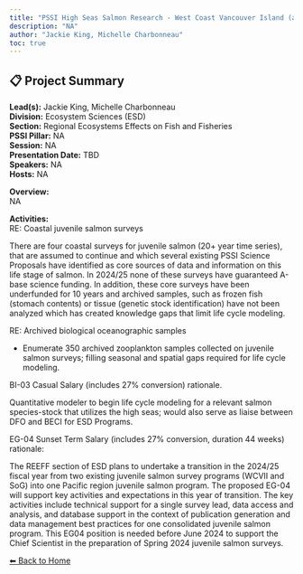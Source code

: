 ---
title: "PSSI High Seas Salmon Research - West Coast Vancouver Island (and transition to ONE juvenile program)"
description: "NA"
author: "Jackie King, Michelle Charbonneau"
toc: true
---

## 📋 Project Summary

**Lead(s):** Jackie King, Michelle Charbonneau  
**Division:** Ecosystem Sciences (ESD)  
**Section:** Regional Ecosystems Effects on Fish and Fisheries  
**PSSI Pillar:** NA  
**Session:** NA  
**Presentation Date:** TBD  
**Speakers:** NA  
**Hosts:** NA  

**Overview:**  
NA   

**Activities:**  
RE: Coastal juvenile salmon surveys
There are four coastal surveys for juvenile salmon (20+ year time series), that are assumed to continue and which several existing PSSI Science Proposals have identified as core sources of data and information on this life stage of salmon.  In 2024/25 none of these surveys have guaranteed A-base science funding.  In addition, these core surveys have been underfunded for 10 years and archived samples, such as frozen fish (stomach contents) or tissue (genetic stock identification) have not been analyzed which has created knowledge gaps that limit life cycle modeling.

RE: Archived biological oceanographic samples
- Enumerate 350 archived zooplankton samples collected on juvenile salmon surveys; filling seasonal and spatial gaps required for life cycle modeling.

BI-03 Casual Salary (includes 27% conversion) rationale.
Quantitative modeler to begin life cycle modeling for a relevant salmon species-stock that utilizes the high seas; would also serve as liaise between DFO and BECI for ESD Programs. 

EG-04 Sunset Term Salary  (includes 27% conversion, duration 44 weeks) rationale:
The REEFF section of ESD plans to undertake a transition in the 2024/25 fiscal year from two existing juvenile salmon survey programs (WCVII and SoG) into one Pacific region juvenile salmon program. The proposed EG-04 will support key activities and expectations in this year of transition. The key activities include technical support for a single survey lead, data access and analysis, and database support in the context of publication generation and data management best practices for one consolidated juvenile salmon program. This EG04 position is needed before June 2024 to support the Chief Scientist in the preparation of Spring 2024 juvenile salmon surveys.

[⬅ Back to Home](../index.qmd)
